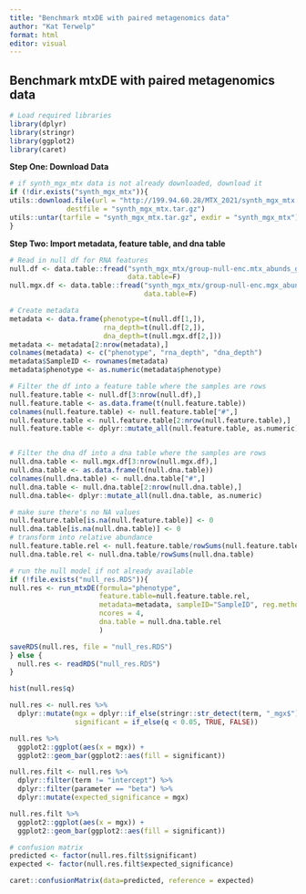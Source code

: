 ```yaml
---
title: "Benchmark mtxDE with paired metagenomics data"
author: "Kat Terwelp"
format: html
editor: visual
---
```


## Benchmark mtxDE with paired metagenomics data

```r
# Load required libraries
library(dplyr)
library(stringr)
library(ggplot2)
library(caret)
```

**Step One: Download Data**

```r
# if synth_mgx_mtx data is not already downloaded, download it
if (!dir.exists("synth_mgx_mtx")){
utils::download.file(url = "http://199.94.60.28/MTX_2021/synth_mgx_mtx.tar.gz", 
              destfile = "synth_mgx_mtx.tar.gz")
utils::untar(tarfile = "synth_mgx_mtx.tar.gz", exdir = "synth_mgx_mtx")
}
```

**Step Two: Import metadata, feature table, and dna table**

```r
# Read in null df for RNA features
null.df <- data.table::fread("synth_mgx_mtx/group-null-enc.mtx_abunds_groups.tsv",
                             data.table=F)
null.mgx.df <- data.table::fread("synth_mgx_mtx/group-null-enc.mgx_abunds_groups.tsv",
                                 data.table=F)

# Create metadata
metadata <- data.frame(phenotype=t(null.df[1,]),
                       rna_depth=t(null.df[2,]),
                       dna_depth=t(null.mgx.df[2,]))
metadata <- metadata[2:nrow(metadata),]
colnames(metadata) <- c("phenotype", "rna_depth", "dna_depth")
metadata$SampleID <- rownames(metadata)
metadata$phenotype <- as.numeric(metadata$phenotype)

# Filter the df into a feature table where the samples are rows
null.feature.table <- null.df[3:nrow(null.df),]
null.feature.table <- as.data.frame(t(null.feature.table))
colnames(null.feature.table) <- null.feature.table["#",]
null.feature.table <- null.feature.table[2:nrow(null.feature.table),]
null.feature.table <- dplyr::mutate_all(null.feature.table, as.numeric)


# Filter the dna df into a dna table where the samples are rows
null.dna.table <- null.mgx.df[3:nrow(null.mgx.df),]
null.dna.table <- as.data.frame(t(null.dna.table))
colnames(null.dna.table) <- null.dna.table["#",]
null.dna.table <- null.dna.table[2:nrow(null.dna.table),]
null.dna.table<- dplyr::mutate_all(null.dna.table, as.numeric)
```

```r
# make sure there's no NA values
null.feature.table[is.na(null.feature.table)] <- 0
null.dna.table[is.na(null.dna.table)] <- 0
# transform into relative abundance
null.feature.table.rel <- null.feature.table/rowSums(null.feature.table)
null.dna.table.rel <- null.dna.table/rowSums(null.dna.table)


```

```r
# run the null model if not already available
if (!file.exists("null_res.RDS")){
null.res <- run_mtxDE(formula="phenotype", 
                      feature.table=null.feature.table.rel,
                      metadata=metadata, sampleID="SampleID", reg.method = "zibr",
                      ncores = 4,
                      dna.table = null.dna.table.rel
                      )

saveRDS(null.res, file = "null_res.RDS")
} else {
  null.res <- readRDS("null_res.RDS")
}
```

```r
hist(null.res$q)

null.res <- null.res %>%
  dplyr::mutate(mgx = dplyr::if_else(stringr::str_detect(term, "_mgx$"), TRUE, FALSE),
                significant = if_else(q < 0.05, TRUE, FALSE))

null.res %>% 
  ggplot2::ggplot(aes(x = mgx)) +
  ggplot2::geom_bar(ggplot2::aes(fill = significant))

null.res.filt <- null.res %>% 
  dplyr::filter(term != "intercept") %>% 
  dplyr::filter(parameter == "beta") %>% 
  dplyr::mutate(expected_significance = mgx)

null.res.filt %>% 
  ggplot2::ggplot(aes(x = mgx)) +
  ggplot2::geom_bar(ggplot2::aes(fill = significant))

# confusion matrix
predicted <- factor(null.res.filt$significant)
expected <- factor(null.res.filt$expected_significance)

caret::confusionMatrix(data=predicted, reference = expected)


```
